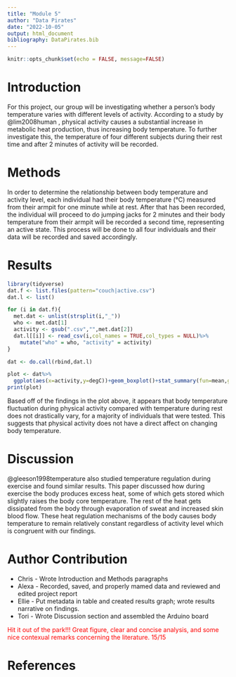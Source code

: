 ```yaml
---
title: "Module 5"
author: "Data Pirates"
date: "2022-10-05"
output: html_document
bibliography: DataPirates.bib
---
```


<!-- for comments -->
<style>
div.comment pre { background-color:#ffbbbb; }
div.comment pre.r { background-color:#ffbbbb; }
div.comment {color: red;}
</style>

```r
knitr::opts_chunk$set(echo = FALSE, message=FALSE)
```

# Introduction
For this project, our group will be investigating whether a person's body temperature varies with different levels of activity. According to a study by @lim2008human , physical activity causes a substantial increase in metabolic heat production, thus increasing body temperature. To further investigate this, the temperature of four different subjects during their rest time and after 2 minutes of activity will be recorded. 

# Methods
In order to determine the relationship between body temperature and activity level, each individual had their body temperature (°C) measured from their armpit for one minute while at rest. After that has been recorded, the individual will proceed to do jumping jacks for 2 minutes and their body temperature from their armpit will be recorded a second time, representing an active state. This process will be done to all four individuals and their data will be recorded and saved accordingly. 

# Results
```r
library(tidyverse)
dat.f <- list.files(pattern="couch|active.csv")
dat.l <- list()
```
```r
for (i in dat.f){
  met.dat <- unlist(strsplit(i,"_"))
  who <- met.dat[1]
  activity <- gsub(".csv","",met.dat[2])
  dat.l[[i]] <- read_csv(i,col_names = TRUE,col_types = NULL)%>%
    mutate("who" = who, "activity" = activity)
}
```
```r
dat <- do.call(rbind,dat.l)

```
```r
plot <- dat%>%
  ggplot(aes(x=activity,y=degC))+geom_boxplot()+stat_summary(fun=mean,geom="point",size=3)+geom_errorbar(aes(ymin=degC-sd(degC), ymax=degC+sd(degC)),width=.002)+ylab("Body Temperature (Degrees Celsius)")+facet_grid(.~who)
print(plot)
```

Based off of the findings in the plot above, it appears that body temperature fluctuation during physical activity compared with temperature during rest does not drastically vary, for a majority of individuals that were tested. This suggests that physical activity does not have a direct affect on changing body temperature. 

# Discussion
@gleeson1998temperature also studied temperature regulation during exercise and found similar results. This paper discussed how during exercise the body produces excess heat, some of which gets stored which slightly raises the body core temperature. The rest of the heat gets dissipated from the body through evaporation of sweat and increased skin blood flow. These heat regulation mechanisms of the body causes body temperature to remain relatively constant regardless of activity level which is congruent with our findings.

# Author Contribution
* Chris - Wrote Introduction and Methods paragraphs
* Alexa - Recorded, saved, and properly mamed data and reviewed and edited project report
* Ellie - Put metadata in table and created results graph; wrote results narrative on findings. 
* Tori - Wrote Discussion section and assembled the Arduino board

<div class="comment">
Hit it out of the park!!! Great figure, clear and concise analysis, and some nice contexual remarks concerning the literature. 15/15

</div>
# References
